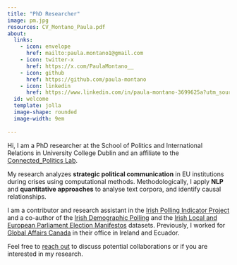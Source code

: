 ```yaml
---
title: "PhD Researcher"
image: pm.jpg
resources: CV_Montano_Paula.pdf
about: 
  links:
    - icon: envelope 
      href: mailto:paula.montano1@gmail.com
    - icon: twitter-x
      href: https://x.com/PaulaMontano__
    - icon: github
      href: https://github.com/paula-montano
    - icon: linkedin
      href: https://www.linkedin.com/in/paula-montano-3699625a?utm_source=share&utm_campaign=s       hare_via&utm_content=profile&utm_medium=ios_app
  id: welcome
  template: jolla 
  image-shape: rounded
  image-width: 9em
  
---
```



:::{#welcome}
::: {.justify}

Hi, I am a PhD researcher at the School of Politics and International Relations in University College Dublin and an affiliate to the [Connected_Politics Lab](https://www.ucd.ie/connected_politics/). 

My research analyzes __strategic political communication__ in EU institutions during crises using computational methods. Methodologically, I apply __NLP__ and __quantitative approaches__ to analyse text corpora, and identify causal relationships.

I am a contributor and research assistant in the [Irish Polling Indicator Project](https://pollingindicator.com/) and a co-author of the [Irish Demographic Polling](https://github.com/Irish-Dem-Polling/datasets) and the [Irish Local and European Parliament Election Manifestos](https://github.com/stefan-mueller/iemanifestos) datasets. Previously, I worked for [Global Affairs Canada](https://www.international.gc.ca/global-affairs-affaires-mondiales/home-accueil.aspx?lang=eng) in their office in Ireland and Ecuador.  

Feel free to [reach out](mailto:paula.montano1@gmail.com) to discuss potential collaborations or if you are interested in my research.

:::
:::
